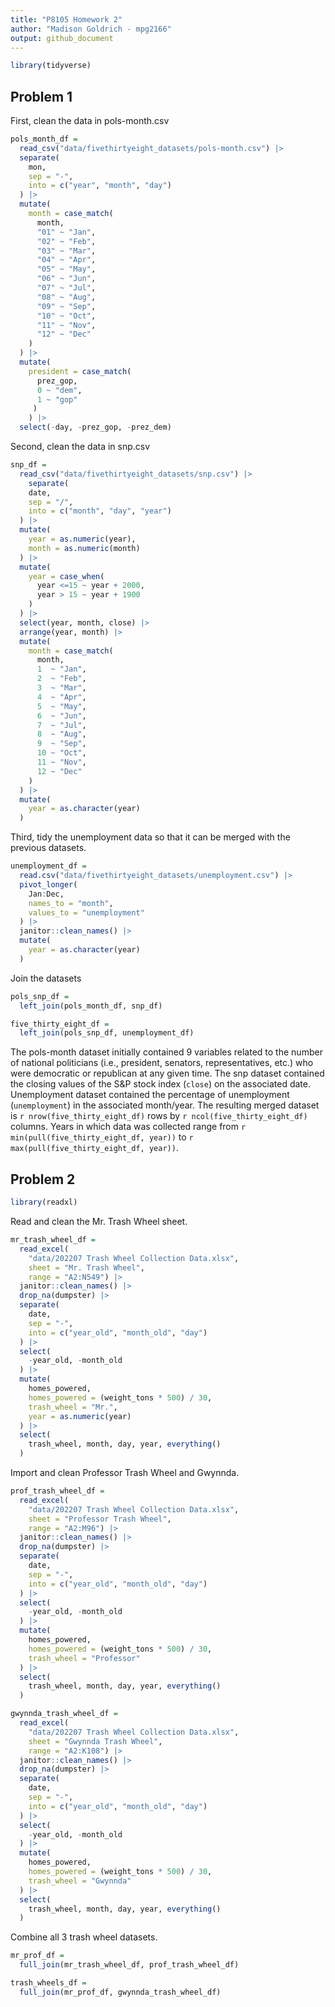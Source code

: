 ```yaml
---
title: "P8105 Homework 2"
author: "Madison Goldrich - mpg2166"
output: github_document
---
```


```r
library(tidyverse)
```


## Problem 1

First, clean the data in pols-month.csv

```r
pols_month_df =
  read_csv("data/fivethirtyeight_datasets/pols-month.csv") |> 
  separate(
    mon,
    sep = "-",
    into = c("year", "month", "day")
  ) |> 
  mutate(
    month = case_match(
      month,
      "01" ~ "Jan",
      "02" ~ "Feb",
      "03" ~ "Mar",
      "04" ~ "Apr",
      "05" ~ "May",
      "06" ~ "Jun",
      "07" ~ "Jul",
      "08" ~ "Aug",
      "09" ~ "Sep",
      "10" ~ "Oct",
      "11" ~ "Nov",
      "12" ~ "Dec"
    )
  ) |> 
  mutate(
    president = case_match(
      prez_gop,
      0 ~ "dem",
      1 ~ "gop"
     )
    ) |> 
  select(-day, -prez_gop, -prez_dem)
```

Second, clean the data in snp.csv

```r
snp_df =
  read_csv("data/fivethirtyeight_datasets/snp.csv") |> 
    separate(
    date,
    sep = "/",
    into = c("month", "day", "year")
  ) |> 
  mutate(
    year = as.numeric(year),
    month = as.numeric(month)
  ) |> 
  mutate(
    year = case_when(
      year <=15 ~ year + 2000,
      year > 15 ~ year + 1900
    )
  ) |> 
  select(year, month, close) |> 
  arrange(year, month) |> 
  mutate(
    month = case_match(
      month,
      1  ~ "Jan",
      2  ~ "Feb",
      3  ~ "Mar",
      4  ~ "Apr",
      5  ~ "May",
      6  ~ "Jun",
      7  ~ "Jul",
      8  ~ "Aug",
      9  ~ "Sep",
      10 ~ "Oct",
      11 ~ "Nov",
      12 ~ "Dec"
    )
  ) |> 
  mutate(
    year = as.character(year)
  )
```

Third, tidy the unemployment data so that it can be merged with the previous datasets.

```r
unemployment_df =
  read.csv("data/fivethirtyeight_datasets/unemployment.csv") |> 
  pivot_longer(
    Jan:Dec,
    names_to = "month",
    values_to = "unemployment"
  ) |> 
  janitor::clean_names() |> 
  mutate(
    year = as.character(year)
  )
```

Join the datasets

```r
pols_snp_df =
  left_join(pols_month_df, snp_df)

five_thirty_eight_df =
  left_join(pols_snp_df, unemployment_df)
```

The pols-month dataset initially contained 9 variables related to the number of national politicians (i.e., president, senators, representatives, etc.) who were democratic or republican at any given time. The snp dataset contained the closing values of the S&P stock index (`close`) on the associated date. Unemployment dataset contained the percentage of unemployment (`unemployment`) in the associated month/year. The resulting merged dataset is `r nrow(five_thirty_eight_df)` rows by `r ncol(five_thirty_eight_df)` columns. Years in which data was collected range from `r min(pull(five_thirty_eight_df, year))` to `r max(pull(five_thirty_eight_df, year))`.


## Problem 2

```r
library(readxl)
```

Read and clean the Mr. Trash Wheel sheet.

```r
mr_trash_wheel_df =
  read_excel(
    "data/202207 Trash Wheel Collection Data.xlsx",
    sheet = "Mr. Trash Wheel",
    range = "A2:N549") |> 
  janitor::clean_names() |> 
  drop_na(dumpster) |> 
  separate(
    date,
    sep = "-",
    into = c("year_old", "month_old", "day")
  ) |> 
  select(
    -year_old, -month_old
  ) |> 
  mutate(
    homes_powered,
    homes_powered = (weight_tons * 500) / 30,
    trash_wheel = "Mr.",
    year = as.numeric(year)
  ) |> 
  select(
    trash_wheel, month, day, year, everything()
  )
```

Import and clean Professor Trash Wheel and Gwynnda.

```r
prof_trash_wheel_df =
  read_excel(
    "data/202207 Trash Wheel Collection Data.xlsx",
    sheet = "Professor Trash Wheel",
    range = "A2:M96") |> 
  janitor::clean_names() |> 
  drop_na(dumpster) |> 
  separate(
    date,
    sep = "-",
    into = c("year_old", "month_old", "day")
  ) |> 
  select(
    -year_old, -month_old
  ) |> 
  mutate(
    homes_powered,
    homes_powered = (weight_tons * 500) / 30,
    trash_wheel = "Professor"
  ) |> 
  select(
    trash_wheel, month, day, year, everything()
  )

gwynnda_trash_wheel_df =
  read_excel(
    "data/202207 Trash Wheel Collection Data.xlsx",
    sheet = "Gwynnda Trash Wheel",
    range = "A2:K108") |> 
  janitor::clean_names() |> 
  drop_na(dumpster) |> 
  separate(
    date,
    sep = "-",
    into = c("year_old", "month_old", "day")
  ) |> 
  select(
    -year_old, -month_old
  ) |> 
  mutate(
    homes_powered,
    homes_powered = (weight_tons * 500) / 30,
    trash_wheel = "Gwynnda"
  ) |> 
  select(
    trash_wheel, month, day, year, everything()
  )
```

Combine all 3 trash wheel datasets.

```r
mr_prof_df =
  full_join(mr_trash_wheel_df, prof_trash_wheel_df)

trash_wheels_df =
  full_join(mr_prof_df, gwynnda_trash_wheel_df)
```

